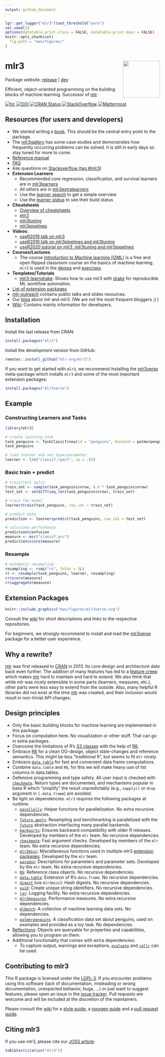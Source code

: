 ```yaml
---
output: github_document
---
```


```r
lgr::get_logger("mlr3")$set_threshold("warn")
set.seed(1)
options(datatable.print.class = FALSE, datatable.print.keys = FALSE)
knitr::opts_chunk$set(
  fig.path = "man/figures/"
)
```

# mlr3 <img src="man/figures/logo.png" align="right" width = "120" />

Package website: [release](https://mlr3.mlr-org.com/) | [dev](https://mlr3.mlr-org.com/dev/)

Efficient, object-oriented programming on the building blocks of machine learning.
Successor of [mlr](https://github.com/mlr-org/mlr).

<!-- badges: start -->
[![tic](https://github.com/mlr-org/mlr3/workflows/tic/badge.svg?branch=main)](https://github.com/mlr-org/mlr3/actions)
[![DOI](https://joss.theoj.org/papers/10.21105/joss.01903/status.svg)](https://doi.org/10.21105/joss.01903)
[![CRAN Status](https://www.r-pkg.org/badges/version-ago/mlr3)](https://cran.r-project.org/package=mlr3)
[![StackOverflow](https://img.shields.io/badge/stackoverflow-mlr3-orange.svg)](https://stackoverflow.com/questions/tagged/mlr3)
[![Mattermost](https://img.shields.io/badge/chat-mattermost-orange.svg)](https://lmmisld-lmu-stats-slds.srv.mwn.de/mlr_invite/)
<!-- badges: end -->

## Resources (for users and developers)

* We _started_ writing a [book](https://mlr3book.mlr-org.com/).
  This should be the central entry point to the package.
* The [mlr3gallery](https://mlr3gallery.mlr-org.com) has some case studies and demonstrates how frequently occurring problems can be solved.
  It is still in early days so stay tuned for more to come.
* [Reference manual](https://mlr3.mlr-org.com/reference/)
* [FAQ](https://github.com/mlr-org/mlr3/wiki/FAQ)
* Ask questions on [Stackoverflow (tag #mlr3)](https://stackoverflow.com/questions/tagged/mlr3)
* **Extension Learners**
  - Recommended core regression, classification, and survival learners are in [mlr3learners](https://github.com/mlr-org/mlr3learners)
  - All others are in [mlr3extralearners](https://github.com/mlr-org/mlr3extralearners)
  - Use the [learner search](https://mlr3extralearners.mlr-org.com/articles/learners/list_learners.html) to get a simple overview
  - Use the [learner status](https://mlr3extralearners.mlr-org.com/articles/learners/learner_status.html) to see their build status
* **Cheatsheets**
  - [Overview of cheatsheets](https://cheatsheets.mlr-org.com)
  - [mlr3](https://cheatsheets.mlr-org.com/mlr3.pdf)
  - [mlr3tuning](https://cheatsheets.mlr-org.com/mlr3tuning.pdf)
  - [mlr3pipelines](https://cheatsheets.mlr-org.com/mlr3pipelines.pdf)
* **Videos**:
  - [useR2019 talk on mlr3](https://www.youtube.com/watch?v=wsP2hiFnDQs)
  - [useR2019 talk on mlr3pipelines and mlr3tuning](https://www.youtube.com/watch?v=gEW5RxkbQuQ)
  - [useR2020 tutorial on mlr3, mlr3tuning and mlr3pipelines](https://www.youtube.com/watch?v=T43hO2o_nZw)
* **Courses/Lectures**
  - The course [Introduction to Machine learning (I2ML)](https://introduction-to-machine-learning.netlify.app/) is a free and open flipped classroom course on the basics of machine learning. `mlr3` is used in the [demos](https://github.com/slds-lmu/lecture_i2ml/tree/master/code-demos-pdf) and [exercises](https://github.com/slds-lmu/lecture_i2ml/tree/master/exercises).
* **Templates/Tutorials**
  - [mlr3-learndrake](https://github.com/mlr-org/mlr3-learndrake): Shows how to use mlr3 with [drake](https://docs.ropensci.org/drake/) for reproducible ML workflow automation.
* [List of extension packages](https://github.com/mlr-org/mlr3/wiki/Extension-Packages)
* [mlr-outreach](https://github.com/mlr-org/mlr-outreach) contains public talks and slides resources.
* Our [blog](https://mlr-org.com/) about _mlr_ and _mlr3_.
  (We are not the most frequent bloggers ;) )
* [Wiki](https://github.com/mlr-org/mlr3/wiki):
  Contains mainly information for developers.

## Installation

Install the last release from CRAN:

```r
install.packages("mlr3")
```

Install the development version from GitHub:

```r
remotes::install_github("mlr-org/mlr3")
```

If you want to get started with `mlr3`, we recommend installing the [mlr3verse](https://mlr3verse.mlr-org.com/) meta-package which installs `mlr3` and some of the most important extension packages:
```r
install.packages("mlr3verse")
```

## Example

### Constructing Learners and Tasks

```r
library(mlr3)

# create learning task
task_penguins <- TaskClassif$new(id = "penguins", backend = palmerpenguins::penguins, target = "species")
task_penguins

# load learner and set hyperparameter
learner <- lrn("classif.rpart", cp = .01)
```

### Basic train + predict

```r
# train/test split
train_set <- sample(task_penguins$nrow, 0.8 * task_penguins$nrow)
test_set <- setdiff(seq_len(task_penguins$nrow), train_set)

# train the model
learner$train(task_penguins, row_ids = train_set)

# predict data
prediction <- learner$predict(task_penguins, row_ids = test_set)

# calculate performance
prediction$confusion
measure <- msr("classif.acc")
prediction$score(measure)
```

### Resample

```r
# automatic resampling
resampling <- rsmp("cv", folds = 3L)
rr <- resample(task_penguins, learner, resampling)
rr$score(measure)
rr$aggregate(measure)
```

## Extension Packages

```r
knitr::include_graphics("man/figures/mlr3verse.svg")
```

Consult the [wiki](https://github.com/mlr-org/mlr3/wiki/Extension-Packages) for short descriptions and links to the respective repositories.

For beginners, we strongly recommend to install and load the [mlr3verse](https://mlr3verse.mlr-org.com/) package for a better user experience.

## Why a rewrite?

[mlr](https://github.com/mlr-org/mlr) was first released to [CRAN](https://cran.r-project.org/package=mlr) in 2013.
Its core design and architecture date back even further.
The addition of many features has led to a [feature creep](https://en.wikipedia.org/wiki/Feature_creep) which makes [mlr](https://github.com/mlr-org/mlr) hard to maintain and hard to extend.
We also think that while mlr was nicely extensible in some parts (learners, measures, etc.), other parts were less easy to extend from the outside.
Also, many helpful R libraries did not exist at the time [mlr](https://github.com/mlr-org/mlr) was created, and their inclusion would result in non-trivial API changes.

## Design principles

* Only the basic building blocks for machine learning are implemented in this package.
* Focus on computation here. No visualization or other stuff. That can go in extra packages.
* Overcome the limitations of R's [S3 classes](https://adv-r.hadley.nz/s3.html) with the help of [R6](https://cran.r-project.org/package=R6).
* Embrace [R6](https://cran.r-project.org/package=R6) for a clean OO-design, object state-changes and reference semantics. This might be less "traditional R", but seems to fit `mlr` nicely.
* Embrace [`data.table`](https://cran.r-project.org/package=data.table) for fast and convenient data frame computations.
* Combine `data.table` and `R6`, for this we will make heavy use of list columns in data.tables.
* Defensive programming and type safety.
  All user input is checked with [`checkmate`](https://cran.r-project.org/package=checkmate).
  Return types are documented, and mechanisms popular in base R which "simplify" the result unpredictably (e.g., `sapply()` or `drop` argument in `[.data.frame`) are avoided.
* Be light on dependencies. `mlr3` requires the following packages at runtime:
    - [`parallelly`](https://cran.r-project.org/package=parallelly):
      Helper functions for parallelization.
      No extra recursive dependencies.
    - [`future.apply`](https://cran.r-project.org/package=future.apply):
      Resampling and benchmarking is parallelized with the [`future`](https://cran.r-project.org/package=future) abstraction interfacing many parallel backends.
    - [`backports`](https://cran.r-project.org/package=backports):
      Ensures backward compatibility with older R releases. Developed by members of the `mlr` team.
      No recursive dependencies.
    - [`checkmate`](https://cran.r-project.org/package=checkmate):
      Fast argument checks. Developed by members of the `mlr` team.
      No extra recursive dependencies.
    - [`mlr3misc`](https://cran.r-project.org/package=mlr3misc):
      Miscellaneous functions used in multiple mlr3 [extension packages](https://github.com/mlr-org/mlr3/wiki/Extension-Packages).
      Developed by the `mlr` team.
    - [`paradox`](https://cran.r-project.org/package=paradox):
      Descriptions for parameters and parameter sets. Developed by the `mlr` team.
      No extra recursive dependencies.
    - [`R6`](https://cran.r-project.org/package=R6):
      Reference class objects.
      No recursive dependencies.
    - [`data.table`](https://cran.r-project.org/package=data.table):
      Extension of R's `data.frame`.
      No recursive dependencies.
    - [`digest`](https://cran.r-project.org/package=digest) (via `mlr3misc`):
      Hash digests.
      No recursive dependencies.
    - [`uuid`](https://cran.r-project.org/package=uuid):
      Create unique string identifiers.
      No recursive dependencies.
    - [`lgr`](https://cran.r-project.org/package=lgr):
      Logging facility.
      No extra recursive dependencies.
    - [`mlr3measures`](https://cran.r-project.org/package=mlr3measures):
      Performance measures.
      No extra recursive dependencies.
    - [`mlbench`](https://cran.r-project.org/package=mlbench):
      A collection of machine learning data sets.
      No dependencies.
    - [`palmerpenguins`](https://cran.r-project.org/package=palmerpenguins):
      A classification data set about penguins, used on examples and provided as a
      toy task.  No dependencies.
* [Reflections](https://en.wikipedia.org/wiki/Reflection_%28computer_programming%29): Objects are queryable for properties and capabilities, allowing you to program on them.
* Additional functionality that comes with extra dependencies:
    - To capture output, warnings and exceptions, [`evaluate`](https://cran.r-project.org/package=evaluate) and [`callr`](https://cran.r-project.org/package=callr) can be used.

## Contributing to mlr3

This R package is licensed under the [LGPL-3](https://www.gnu.org/licenses/lgpl-3.0.en.html).
If you encounter problems using this software (lack of documentation, misleading or wrong documentation, unexpected behavior, bugs, ...) or just want to suggest features, please open an issue in the [issue tracker](https://github.com/mlr-org/mlr3/issues).
Pull requests are welcome and will be included at the discretion of the maintainers.

Please consult the [wiki](https://github.com/mlr-org/mlr3/wiki/) for a [style guide](https://github.com/mlr-org/mlr3/wiki/Style-Guide), a [roxygen guide](https://github.com/mlr-org/mlr3/wiki/Roxygen-Guide) and a [pull request guide](https://github.com/mlr-org/mlr3/wiki/PR-Guidelines).

## Citing mlr3

If you use mlr3, please cite our [JOSS article](https://doi.org/10.21105/joss.01903):
```r
toBibtex(citation("mlr3"))
```
